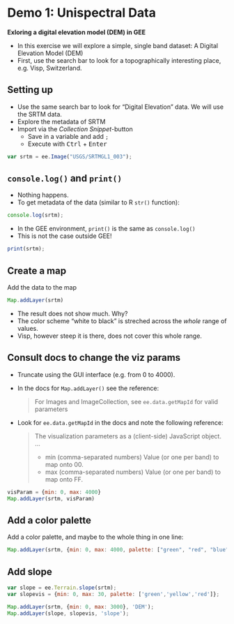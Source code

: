 

# Demo 1: Unispectral Data

**Exloring a digital elevation model (DEM) in GEE**

- In this exercise we will explore a simple, single band dataset: A Digital Elevation Model (DEM)
- First, use the search bar to look for a topographically interesting place, e.g. Visp, Switzerland.


## Setting up

- Use the same search bar to look for "Digital Elevation" data. We will use the SRTM data.
- Explore the metadata of SRTM
- Import via the *Collection Snippet*-button
  - Save in a variable and add `;`
  - Execute with <kbd>Ctrl</kbd> + <kbd>Enter</kbd>


```js
var srtm = ee.Image("USGS/SRTMGL1_003");
```

## `console.log()` and `print()`

- Nothing happens. 
- To get metadata of the data (similar to R `str()` function):

```js
console.log(srtm);
```

- In the GEE environment, `print()` is the same as `console.log()` 
- This is not the case outside GEE!

```js
print(srtm);
```

## Create a map

Add the data to the map

```js
Map.addLayer(srtm)
```

- The result does not show much. Why?
- The color scheme  "white to black" is streched across the *whole* range of values. 
- Visp, however steep it is there, does not cover this whole range. 

## Consult docs to change the viz params

- Truncate using the GUI interface (e.g. from 0 to 4000). 
- In the docs for `Map.addLayer()` see the reference:

  > For Images and ImageCollection, see `ee.data.getMapId` for valid parameters

 - Look for `ee.data.getMapId` in the docs and note the following reference:

   > The visualization parameters as a (client-side) JavaScript object.
   > ...
   > - min (comma-separated numbers) Value (or one per band) to map onto 00.
   > - max (comma-separated numbers) Value (or one per band) to map onto FF.



```js
visParam = {min: 0, max: 4000}
Map.addLayer(srtm, visParam)
```

## Add a color palette

Add a color palette, and maybe to the whole thing in one line:

```js
Map.addLayer(srtm, {min: 0, max: 4000, palette: ["green", "red", "blue"]})
```


## Add slope

```js
var slope = ee.Terrain.slope(srtm);
var slopevis = {min: 0, max: 30, palette: ['green','yellow','red']};

Map.addLayer(srtm, {min: 0, max: 3000}, 'DEM');
Map.addLayer(slope, slopevis, 'slope');
```